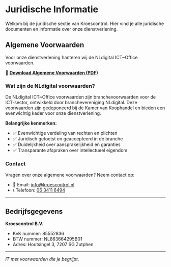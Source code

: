 # Juridische Informatie

Welkom bij de juridische sectie van Kroescontrol. Hier vind je alle juridische documenten en informatie over onze dienstverlening.

## Algemene Voorwaarden

Voor onze dienstverlening hanteren wij de NLdigital ICT~Office voorwaarden.

📄 **[Download Algemene Voorwaarden (PDF)](/downloads/Kroescontrol-algemene-voorwaarden-NLdigital.pdf)**

### Wat zijn de NLdigital voorwaarden?

De NLdigital ICT~Office voorwaarden zijn branchevoorwaarden voor de ICT-sector, ontwikkeld door branchevereniging NLdigital. Deze voorwaarden zijn gedeponeerd bij de Kamer van Koophandel en bieden een evenwichtig kader voor onze dienstverlening.

**Belangrijke kenmerken:**
- ✅ Evenwichtige verdeling van rechten en plichten
- ✅ Juridisch getoetst en geaccepteerd in de branche
- ✅ Duidelijkheid over aansprakelijkheid en garanties
- ✅ Transparante afspraken over intellectueel eigendom

### Contact

Vragen over onze algemene voorwaarden? Neem contact op:

- 📧 Email: [info@kroescontrol.nl](mailto:info@kroescontrol.nl)
- 📞 Telefoon: [06 3411 6494](tel:0634116494)

---

## Bedrijfsgegevens

**Kroescontrol B.V.**
- KvK nummer: 85552836
- BTW nummer: NL863664295B01
- Adres: Houtsingel 3, 7207 SG Zutphen

---

*IT met voorwaarden die je begrijpt.*
